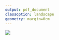 ```yaml
---
output: pdf_document
classoption: landscape
geometry: margin=0cm
---
```

\centering 

![](tmp.png)



